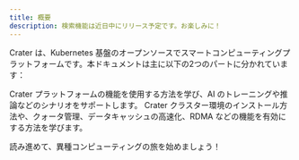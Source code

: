 ```yaml
---
title: 概要
description: 検索機能は近日中にリリース予定です。お楽しみに！
---
```


Crater は、Kubernetes 基盤のオープンソースでスマートコンピューティングプラットフォームです。本ドキュメントは主に以下の2つのパートに分かれています：

<Cards>
  <Card href="user" title="ユーザー・ガイド">
    Crater プラットフォームの機能を使用する方法を学び、AI のトレーニングや推論などのシナリオをサポートします。
  </Card>
  <Card href="admin" title="管理者ガイド">
    Crater クラスター環境のインストール方法や、クォータ管理、データキャッシュの高速化、RDMA などの機能を有効にする方法を学びます。
  </Card>
</Cards>

読み進めて、異種コンピューティングの旅を始めましょう！